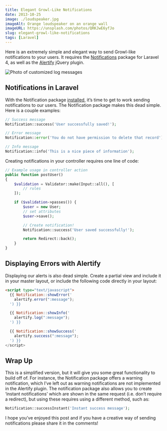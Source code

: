 ```yaml
---
title: Elegant Growl-Like Notifications
date: 2013-10-25
image: ./loudspeaker.jpg
imageAlt: Orange loudspeaker on an orange wall
imageURL: https://unsplash.com/photos/QRKJwE6yfJo
slug: elegant-growl-like-notifications
tags: [Laravel]
---
```


Here is an extremely simple and elegant way to send Growl-like notifications to your users. It requires the [Notifications](https://github.com/edvinaskrucas/notification) package for Laravel 4, as well as the [Alertify](https://github.com/fabien-d/alertify.js) jQuery plugin.

![Photo of customized log messages](./log-messages.png)

## Notifications in Laravel

With the Notification package [installed](https://github.com/edvinaskrucas/notification#installation), it’s time to get to work sending notifications to our users. The Notification package makes this dead simple. Here is a couple examples:

```php
// Success message
Notification::success('User successfully saved!');

// Error message
Notification::error('You do not have permission to delete that record');

// Info message
Notification::info('This is a nice piece of information');
```

Creating notifications in your controller requires one line of code:

```php
// Example usage in controller action
public function postUser()
{
    $validation = Validator::make(Input::all(), [
        // rules
    ]);

    if ($validation->passes()) {
        $user = new User;
        // set attributes
        $user->save();

        // Create notification!
        Notification::success('User saved successfully!');

        return Redirect::back();
    }
}
```

## Displaying Errors with Alertify

Displaying our alerts is also dead simple. Create a partial view and include it in your master layout, or include the following code directly in your layout:

```html
<script type="text/javascript">
  {{ Notification::showError('
  	alertify.error(":message");
  ') }}

  {{ Notification::showInfo('
  	alertify.log(":message");
  ') }}

  {{ Notification::showSuccess('
  	alertify.success(":message");
  ') }}
</script>
```

## Wrap Up

This is a simplified version, but it will give you some great functionality to build off of. For instance, the Notification package offers a warning notification, which I’ve left out as warning notifications are not implemented in the Alertify plugin. The notification package also allows you to create ‘instant notifications’ which are shown in the same request (i.e. don’t require a redirect), but using these requires using a different method, such as:

```php
Notification::successInstant('Instant success message');
```

I hope you’ve enjoyed this post and if you have a creative way of sending notifications please share it in the comments!
